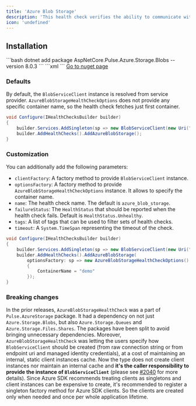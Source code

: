 ```yaml
---
title: 'Azure Blob Storage'
description: 'This health check verifies the ability to communicate with [Azure Blob Storage](https://azure.microsoft.com/en-us/products/storage/blobs/). It uses the provided [BlobServiceClient](https://learn.microsoft.com/dotnet/api/azure.storage.blobs.blobserviceclient) to get first or configured blob container.'
icon: 'undefined'
---
```


## Installation

<Tabs>
  <Tab title=".NET CLI">
    ```bash
    dotnet add package AspNetCore.Pulse.Azure.Storage.Blobs --version 8.0.3
    ```
  </Tab>
  <Tab title="Package Reference">
    ```xml
    <PackageReference Include="AspNetCore.Pulse.Azure.Storage.Blobs" Version="8.0.3" />
    ```
  </Tab>
  <Tab title="Nuget">
    <a href="https://www.nuget.org/packages/AspNetCore.Pulse.Azure.Storage.Blobs/" target="_blank">Go to nuget page</a>
  </Tab>
</Tabs>


### Defaults

By default, the `BlobServiceClient` instance is resolved from service provider. `AzureBlobStorageHealthCheckOptions` does not provide any specific container name, so the health check fetches just first container.

```csharp
void Configure(IHealthChecksBuilder builder)
{
    builder.Services.AddSingleton(sp => new BlobServiceClient(new Uri("azure-blob-storage-uri"), new DefaultAzureCredential()));
    builder.AddHealthChecks().AddAzureBlobStorage();
}
```

### Customization

You can additionally add the following parameters:

* `clientFactory`: A factory method to provide `BlobServiceClient` instance.
* `optionsFactory`: A factory method to provide `AzureBlobStorageHealthCheckOptions` instance. It allows to specify the container name.
* `name`: The health check name. The default is `azure_blob_storage`.
* `failureStatus`: The `HealthStatus` that should be reported when the health check fails. Default is `HealthStatus.Unhealthy`.
* `tags`: A list of tags that can be used to filter sets of health checks.
* `timeout`: A `System.TimeSpan` representing the timeout of the check.

```csharp
void Configure(IHealthChecksBuilder builder)
{
    builder.Services.AddSingleton(sp => new BlobServiceClient(new Uri("azure-blob-storage-uri"), new DefaultAzureCredential()));
    builder.AddHealthChecks().AddAzureBlobStorage(
        optionsFactory: sp => new AzureBlobStorageHealthCheckOptions()
        {
            ContainerName = "demo"
        });
}
```

### Breaking changes

In the prior releases, `AzureBlobStorageHealthCheck` was a part of `Pulse.AzureStorage` package. It had a dependency on not just `Azure.Storage.Blobs`, but also `Azure.Storage.Queues` and `Azure.Storage.Files.Shares`. The packages have been split to avoid bringing unnecessary dependencies. Moreover, `AzureBlobStorageHealthCheck` was letting the users specify how `BlobServiceClient` should be created (from raw connection string or from endpoint uri and managed identity credentials), at a cost of maintaining an internal, static client instances cache. Now the type does not create client instances nor maintain an internal cache and **it's the caller responsibility to provide the instance of `BlobServiceClient`** (please see [#2040](https://github.com/Xabaril/AspNetCore.Diagnostics.HealthChecks/issues/2040) for more details). Since Azure SDK recommends treating clients as singletons <see href="https://devblogs.microsoft.com/azure-sdk/lifetime-management-and-thread-safety-guarantees-of-azure-sdk-net-clients/"/> and client instances can be expensive to create, it's recommended to register a singleton factory method for Azure SDK clients. So the clients are created only when needed and once per whole application lifetime.

